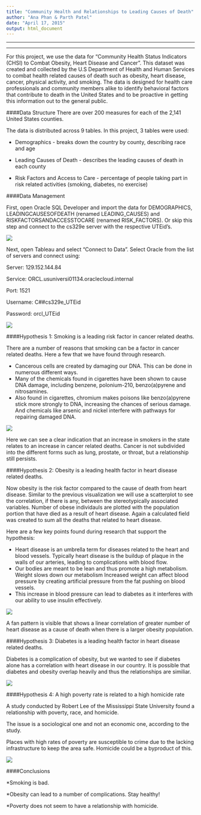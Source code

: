 ```yaml
---
title: "Community Health and Relationships to Leading Causes of Death"
author: "Ana Phan & Parth Patel"
date: "April 17, 2015"
output: html_document
---
```

***
***
For this project, we use the data for "Community Health Status Indicators (CHSI) to Combat Obesity, Heart Disease and Cancer". This dataset was created and collected by the U.S Department of Health and Human Services to combat health related causes of death such as obesity, heart disease, cancer, physical activity, and smoking. The data is designed for health care professionals and community members alike to identify behavioral factors that contribute to death in the United States and to be proactive in getting this information out to the general public.

####Data Structure
There are over 200 measures for each of the 2,141 United States counties.

The data is distributed across 9 tables. In this project, 3 tables were used:

* Demographics - breaks down the country by county, describing race and age

* Leading Causes of Death - describes the leading causes of death in each county

* Risk Factors and Access to Care - percentage of people taking part in risk related activities (smoking, diabetes, no exercise)


####Data Management

First, open Oracle SQL Developer and import the data for DEMOGRAPHICS, LEADINGCAUSESOFDEATH (renamed LEADING_CAUSES) and RISKFACTORSANDACCESSTOCARE (renamed RISK_FACTORS). Or skip this step and connect to the cs329e server with the respective UTEid's. 

![](./importdata.png)

Next, open Tableau and select "Connect to Data". Select Oracle from the list of servers and connect using:

Server: 129.152.144.84

Service: ORCL.usuniversi01134.oraclecloud.internal

Port: 1521

Username: C##cs329e_UTEid

Password: orcl_UTEid

![](./Tableau.png)



####Hypothesis 1: Smoking is a leading risk factor in cancer related deaths.

There are a number of reasons that smoking can be a factor in cancer related deaths. Here a few that we have found through research.

* Cancerous cells are created by damaging our DNA. This can be done in numerous different ways.
* Many of the chemicals found in cigarettes have been shown to cause DNA damage, including benzene, polonium-210, benzo(a)pyrene and nitrosamines.
* Also found in cigarettes, chromium makes poisons like benzo(a)pyrene stick more strongly to DNA, increasing the chances of serious damage. And chemicals like arsenic and nickel interfere with pathways for repairing damaged DNA. 


![](./blending1.png)

Here we can see a clear indication that an increase in smokers in the state relates to an increase in cancer related deaths. Cancer is not subdivided into the different forms such as lung, prostate, or throat, but a relationship still persists. 

####Hypothesis 2: Obesity is a leading health factor in heart disease related deaths.


Now obesity is the risk factor compared to the cause of death from heart disease. Similar to the previous visualization we will use a scatterplot to see the correlation, if there is any, between the stereotypically associated variables. Number of obese individauls are plotted with the population portion that have died as a result of heart disease. Again a calculated field was created to sum all the deaths that related to heart disease.

Here are a few key points found during research that support the hypothesis:

* Heart disease is an umbrella term for diseases related to the heart and blood vessels. Typically heart disease is the buildup of plaque in the walls of our arteries, leading to complications with blood flow.
* Our bodies are meant to be lean and thus promote a high metabolism. Weight slows down our metabolism
Increased weight can affect blood pressure by creating artificial pressure from the fat pushing on blood vessels. 
* This increase in blood pressure can lead to diabetes as it interferes with our ability to use insulin effectively.


![](./blending2.png)

A fan pattern is visible that shows a linear correlation of greater number of heart disease as a cause of death when there is a larger obesity population.

####Hypothesis 3: Diabetes is a leading health factor in heart disease related deaths.

Diabetes is a complication of obesity, but we wanted to see if diabetes alone has a correlation with heart disease in our country. It is possible that diabetes and obesity overlap heavily and thus the relationships are similiar.

![](./blending3.png)


####Hypothesis 4: A high poverty rate is related to a high homicide rate

A study conducted by Robert Lee of the Mississippi State University found a relationship with poverty, race, and homicide. 

The issue is a sociological one and not an economic one, according to the study.

Places with high rates of poverty are susceptible to crime due to the lacking infrastructure to keep the area safe. Homicide could be a byproduct of this.

![](./blending4.png)


####Conclusions

*Smoking is bad.

*Obesity can lead to a number of complications. Stay healthy!

*Poverty does not seem to have a relationship with homicide.


